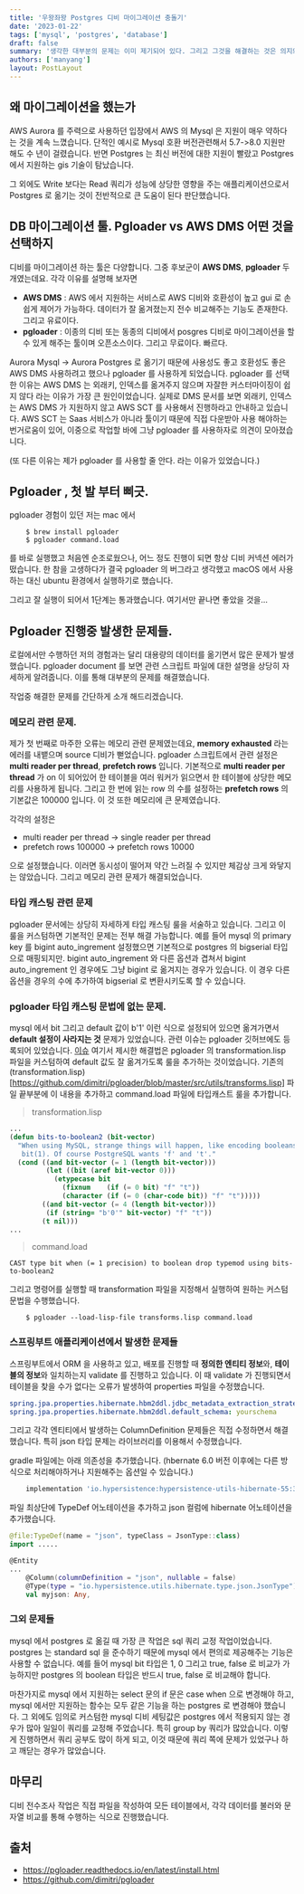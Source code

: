 ```yaml
---
title: '우왕좌왕 Postgres 디비 마이그레이션 충돌기'
date: '2023-01-22'
tags: ['mysql', 'postgres', 'database']
draft: false
summary: '생각한 대부분의 문제는 이미 제기되어 있다. 그리고 그것을 해결하는 것은 의지와 시간에 달려있다.'
authors: ['manyang']
layout: PostLayout
---
```


## 왜 마이그레이션을 했는가

AWS Aurora 를 주력으로 사용하던 입장에서 AWS 의 Mysql 은 지원이 매우 약하다는 것을 계속 느꼈습니다.
단적인 예시로 Mysql 호환 버전관련해서 5.7->8.0 지원만 해도 수 년이 걸렸습니다.
반면 Postgres 는 최신 버전에 대한 지원이 빨랐고 Postgres 에서 지원하는 gis 기술이 탐났습니다.

그 외에도 Write 보다는 Read 쿼리가 성능에 상당한 영향을 주는 애플리케이션으로서 Postgres 로 옮기는 것이 전반적으로 큰 도움이 된다 판단했습니다.

## DB 마이그레이션 툴. Pgloader vs AWS DMS 어떤 것을 선택하지

디비를 마이그레이션 하는 툴은 다양합니다.
그중 후보군이 **AWS DMS**, **pgloader** 두 개였는데요.
각각 이유를 설명해 보자면

- **AWS DMS** : AWS 에서 지원하는 서비스로 AWS 디비와 호환성이 높고 gui 로 손쉽게 제어가 가능하다. 데이터가 잘 옮겨졌는지 전수 비교해주는 기능도 존재한다. 그리고 유료이다.
- **pgloader** : 이종의 디비 또는 동종의 디비에서 posgres 디비로 마이그레이션을 할 수 있게 해주는 툴이며 오픈소스이다. 그리고 무료이다. 빠르다.

Aurora Mysql -> Aurora Postgres 로 옮기기 때문에 사용성도 좋고 호환성도 좋은 AWS DMS 사용하려고 했으나 pgloader 를 사용하게 되었습니다.
pgloader 를 선택한 이유는 AWS DMS 는 외래키, 인덱스를 옮겨주지 않으며 자잘한 커스터마이징이 쉽지 않다 라는 이유가 가장 큰 원인이었습니다. 실제로 DMS 문서를 보면 외래키, 인덱스는 AWS DMS 가 지원하지 않고 AWS SCT 를 사용해서 진행하라고
안내하고 있습니다. AWS SCT 는 Saas 서비스가 아니라 툴이기 때문에 직접 다운받아 사용 해야하는 번거로움이 있어, 이중으로 작업할 바에 그냥 pgloader 를 사용하자로 의견이 모아졌습니다.

(또 다른 이유는 제가 pgloader 를 사용할 줄 안다. 라는 이유가 있었습니다.)

## Pgloader , 첫 발 부터 삐긋.

pgloader 경험이 있던 저는 mac 에서

```shell
    $ brew install pgloader
    $ pgloader command.load
```

를 바로 실행했고 처음엔 순조로웠으나, 어느 정도 진행이 되면 항상 디비 커넥션 에러가 떴습니다.
한 참을 고생하다가 결국 pgloader 의 버그라고 생각했고 macOS 에서 사용하는 대신 ubuntu 환경에서 실행하기로 했습니다.

그리고 잘 실행이 되어서 1단계는 통과했습니다. 여기서만 끝나면 좋았을 것을...

## Pgloader 진행중 발생한 문제들.

로컬에서만 수행하던 저의 경험과는 달리 대용량의 데이터를 옮기면서 많은 문제가 발생했습니다.
pgloader document 를 보면 관련 스크립트 파일에 대한 설명을 상당히 자세하게 알려줍니다. 이를 통해 대부분의 문제를 해결했습니다.

작업중 해결한 문제를 간단하게 소개 해드리겠습니다.

### 메모리 관련 문제.

제가 첫 번째로 마주한 오류는 메모리 관련 문제였는데요, **memory exhausted** 라는 에러를 내뱉으며 source 디비가 뻗었습니다.
pgloader 스크립트에서 관련 설정은 **multi reader per thread**, **prefetch rows** 입니다. 기본적으로 **multi reader per thread** 가 on 이 되어있어 한 테이블을 여러 워커가 읽으면서 한 테이블에 상당한 메모리를 사용하게 됩니다.
그리고 한 번에 읽는 row 의 수를 설정하는 **prefetch rows** 의 기본값은 100000 입니다. 이 것 또한 메모리에 큰 문제였습니다.

각각의 설정은

- multi reader per thread -> single reader per thread
- prefetch rows 100000 -> prefetch rows 10000

으로 설정했습니다. 이러면 동시성이 떨어져 약간 느려질 수 있지만 체감상 크게 와닿지는 않았습니다. 그리고 메모리 관련 문제가 해결되었습니다.

### 타입 캐스팅 관련 문제

pgloader 문서에는 상당히 자세하게 타입 캐스팅 룰을 서술하고 있습니다. 그리고 이 룰을 커스텀하면 기본적인 문제는 전부 해결 가능합니다.
예를 들어 mysql 의 primary key 를 bigint auto_ingrement 설정했으면 기본적으로 postgres 의 bigserial 타입으로 매핑되지만.
bigint auto_ingrement 와 다른 옵션과 겹쳐서 bigint auto_ingrement 인 경우에도 그냥 bigint 로 옮겨지는 경우가 있습니다.
이 경우 다른 옵션을 경우의 수에 추가하여 bigserial 로 변환시키도록 할 수 있습니다.


### pgloader 타입 캐스팅 문법에 없는 문제.

mysql 에서 bit 그리고 default 값이 b'1' 이런 식으로 설정되어 있으면 옮겨가면서 **default 설정이 사라지는 것** 문제가 있었습니다.
관련 이슈는 pgloader 깃허브에도 등록되어 있었습니다. [이슈](https://github.com/dimitri/pgloader/issues/1280)
여기서 제시한 해결법은 pgloader 의 transformation.lisp 파일을 커스텀하여 default 값도 잘 옮겨가도록 룰을 추가하는 것이었습니다.
기존의 (transformation.lisp)[https://github.com/dimitri/pgloader/blob/master/src/utils/transforms.lisp] 파일 끝부분에 이 내용을 추가하고
command.load 파일에 타입캐스트 룰을 추가합니다.

> transformation.lisp

```lisp
...
(defun bits-to-boolean2 (bit-vector)
  "When using MySQL, strange things will happen, like encoding booleans into
   bit(1). Of course PostgreSQL wants 'f' and 't'."
  (cond ((and bit-vector (= 1 (length bit-vector)))
         (let ((bit (aref bit-vector 0)))
           (etypecase bit
             (fixnum    (if (= 0 bit) "f" "t"))
             (character (if (= 0 (char-code bit)) "f" "t")))))
        ((and bit-vector (= 4 (length bit-vector)))
         (if (string= "b'0'" bit-vector) "f" "t"))
        (t nil)))
...
```

> command.load

```
CAST type bit when (= 1 precision) to boolean drop typemod using bits-to-boolean2
```

그리고 명령어를 실행할 때 transformation 파일을 지정해서 실행하여 원하는 커스텀 문법을 수행했습니다.

```shell
    $ pgloader --load-lisp-file transforms.lisp command.load
```

### 스프링부트 애플리케이션에서 발생한 문제들

스프링부트에서 ORM 을 사용하고 있고, 배포를 진행할 때 **정의한 엔티티 정보**와, **테이블의 정보**와 일치하는지 validate 를 진행하고 있습니다.
이 때 validate 가 진행되면서 테이블을 찾을 수가 없다는 오류가 발생하여 properties 파일을 수정했습니다.

```yaml
spring.jpa.properties.hibernate.hbm2ddl.jdbc_metadata_extraction_strategy: individually
spring.jpa.properties.hibernate.hbm2ddl.default_schema: yourschema
```

그리고 각각 엔티티에서 발생하는 ColumnDefinition 문제들은 직접 수정하면서 해결했습니다.
특히 json 타입 문제는 라이브러리를 이용해서 수정했습니다.

gradle 파일에는 아래 의존성을 추가했습니다. (hbernate 6.0 버전 이후에는 다른 방식으로 처리해야하거나 지원해주는 옵션일 수 있습니다.)

```groovy
	implementation 'io.hypersistence:hypersistence-utils-hibernate-55:3.1.1'
```

파일 최상단에 TypeDef 어노테이션을 추가하고 json 컬럼에 hibernate 어노테이션을 추가했습니다.

```kotlin
@file:TypeDef(name = "json", typeClass = JsonType::class)
import .....

@Entity
...
    @Column(columnDefinition = "json", nullable = false)
    @Type(type = "io.hypersistence.utils.hibernate.type.json.JsonType")
    val myjson: Any,
```

### 그외 문제들

mysql 에서 postgres 로 옮길 때 가장 큰 작업은 sql 쿼리 교정 작업이었습니다.
postgres 는 standard sql 을 준수하기 때문에 mysql 에서 편의로 제공해주는 기능은 사용할 수 없습니다.
예를 들어 mysql bit 타입은 1, 0 그리고 true, false 로 비교가 가능하지만 postgres 의 boolean 타입은 반드시 true, false 로 비교해야 합니다.

마찬가지로 mysql 에서 지원하는 select 문의 if 문은 case when 으로 변경해야 하고, mysql 에서만 지원하는 함수는 모두 같은 기능을 하는 postgres 로 변경해야 했습니다.
그 외에도 임의로 커스텀한 mysql 디비 세팅값은 postgres 에서 적용되지 않는 경우가 많아 일일이 쿼리를 교정해 주었습니다. 특히 group by 쿼리가 많았습니다.
이렇게 진행하면서 쿼리 공부도 많이 하게 되고, 이것 때문에 쿼리 쪽에 문제가 있었구나 하고 깨닫는 경우가 많았습니다.

## 마무리

디비 전수조사 작업은 직접 파일을 작성하여 모든 테이블에서, 각각 데이터를 불러와 문자열 비교를 통해 수행하는 식으로 진행했습니다.

## 출처

- https://pgloader.readthedocs.io/en/latest/install.html
- https://github.com/dimitri/pgloader
